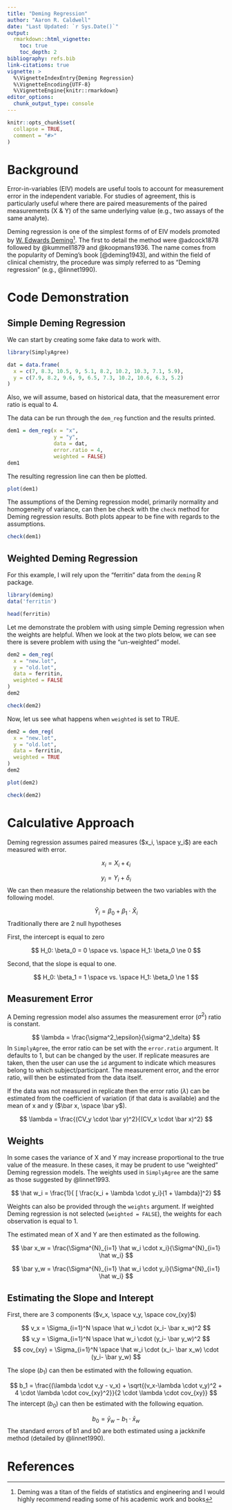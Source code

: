 ```yaml
---
title: "Deming Regression"
author: "Aaron R. Caldwell"
date: "Last Updated: `r Sys.Date()`"
output: 
  rmarkdown::html_vignette:
    toc: true
    toc_depth: 2
bibliography: refs.bib
link-citations: true
vignette: >
  %\VignetteIndexEntry{Deming Regression}
  %\VignetteEncoding{UTF-8}
  %\VignetteEngine{knitr::rmarkdown}
editor_options: 
  chunk_output_type: console
---
```



```r
knitr::opts_chunk$set(
  collapse = TRUE,
  comment = "#>"
)
```

# Background

Error-in-variables (EIV) models are useful tools to account for measurement error in the independent variable. For studies of agreement, this is particularly useful where there are paired measurements of the paired measurements (X & Y) of the same underlying value (e.g., two assays of the same analyte).

Deming regression is one of the simplest forms of of EIV models promoted by [W. Edwards Deming](https://en.wikipedia.org/wiki/W._Edwards_Deming)^[Deming was a titan of the fields of statistics and engineering and I would highly recommend reading some of his academic work and books]. The first to detail the method were @adcock1878 followed by @kummell1879 and @koopmans1936. The name comes from the popularity of Deming's book [@deming1943], and within the field of clinical chemistry, the procedure was simply referred to as "Deming regression" (e.g., @linnet1990). 


# Code Demonstration

## Simple Deming Regression

We can start by creating some fake data to work with.

```r
library(SimplyAgree)

dat = data.frame(
  x = c(7, 8.3, 10.5, 9, 5.1, 8.2, 10.2, 10.3, 7.1, 5.9),
  y = c(7.9, 8.2, 9.6, 9, 6.5, 7.3, 10.2, 10.6, 6.3, 5.2)
)

```

Also, we will assume, based on historical data, that the measurement error ratio is equal to 4.

The data can be run through the `dem_reg` function and the results printed.

```r
dem1 = dem_reg(x = "x",
               y = "y",
               data = dat,
               error.ratio = 4,
               weighted = FALSE)
dem1
```

The resulting regression line can then be plotted.

```r
plot(dem1)
```

The assumptions of the Deming regression model, primarily normality and homogeneity of variance, can then be check with the `check` method for Deming regression results. Both plots appear to be fine with regards to the assumptions.

```r
check(dem1)
```


## Weighted Deming Regression

For this example, I will rely upon the "ferritin" data from the `deming` R package.

```r
library(deming)
data('ferritin')

head(ferritin)
```

Let me demonstrate the problem with using simple Deming regression when the weights are helpful. When we look at the two plots below, we can see there is severe problem with using the "un-weighted" model.

```r
dem2 = dem_reg(
  x = "new.lot",
  y = "old.lot",
  data = ferritin,
  weighted = FALSE
)
dem2

check(dem2)
```

Now, let us see what happens when `weighted` is set to TRUE.

```r
dem2 = dem_reg(
  x = "new.lot",
  y = "old.lot",
  data = ferritin,
  weighted = TRUE
)
dem2

plot(dem2)

check(dem2)
```

# Calculative Approach

Deming regression assumes paired measures ($x_i, \space  y_i$) are each measured with error.

$$
x_i = X_i + \epsilon_i
$$

$$
y_i = Y_i + \delta_i
$$
We can then measure the relationship between the two variables with the following model.

$$
\hat Y_i = \beta_0 + \beta_1 \cdot \hat X_i
$$
Traditionally there are 2 null hypotheses

First, the intercept is equal to zero

$$
H_0: \beta_0 = 0 \space vs. \space H_1: \beta_0 \ne 0
$$

Second, that the slope is equal to one.

$$
H_0: \beta_1 = 1 \space vs. \space H_1: \beta_0 \ne 1
$$

## Measurement Error

A Deming regression model also assumes the measurement error ($\sigma^2$) ratio is constant.

$$
\lambda = \frac{\sigma^2_\epsilon}{\sigma^2_\delta} 
$$
In `SimplyAgree`, the error ratio can be set with the `error.ratio` argument. It defaults to 1, but can be changed by the user. If replicate measures are taken, then the user can use the `id` argument to indicate which measures belong to which subject/participant. The measurement error, and the error ratio, will then be estimated from the data itself.

If the data was not measured in replicate then the error ratio ($\lambda$) can be estimated from the coefficient of variation (if that data is available) and the mean of x and y ($\bar x, \space \bar y$).

$$
\lambda = \frac{(CV_y \cdot \bar y)^2}{(CV_x \cdot \bar x)^2}
$$

## Weights

In some cases the variance of X and Y may increase proportional to the true value of the measure. In these cases, it may be prudent to use "weighted" Deming regression models. The weights used in `SimplyAgree` are the same as those suggested by @linnet1993.

$$
\hat w_i = \frac{1}{ [ \frac{x_i + \lambda \cdot y_i}{1 + \lambda}]^2}
$$

Weights can also be provided through the `weights` argument. If weighted Deming regression is not selected (`weighted = FALSE`), the weights for each observation is equal to 1.

The estimated mean of X and Y are then estimated as the following.

$$
\bar x_w =  \frac{\Sigma^{N}_{i=1} \hat w_i \cdot x_i}{\Sigma^{N}_{i=1} \hat w_i}
$$

$$
\bar y_w =  \frac{\Sigma^{N}_{i=1} \hat w_i \cdot y_i}{\Sigma^{N}_{i=1} \hat w_i}
$$

## Estimating the Slope and Interept

First, there are 3 components ($v_x, \space v_y, \space cov_{xy}$)

$$
v_x = \Sigma_{i=1}^N \space \hat w_i \cdot (x_i- \bar x_w)^2
$$
$$
v_y = \Sigma_{i=1}^N \space \hat w_i \cdot (y_i- \bar y_w)^2
$$
$$
cov_{xy} = \Sigma_{i=1}^N \space \hat w_i \cdot  (x_i- \bar x_w) \cdot (y_i- \bar y_w)
$$

The slope ($b_1$) can then be estimated with the following equation.

$$
b_1 = \frac{(\lambda \cdot v_y - v_x) + \sqrt{(v_x-\lambda \cdot v_y)^2 + 4 \cdot \lambda \cdot cov_{xy}^2}}{2 \cdot \lambda \cdot cov_{xy}}
$$
The intercept ($b_0$) can then be estimated with the following equation.

$$
b_0 = \bar y_w - b_1 \cdot \bar x_w
$$
The standard errors of b1 and b0 are both estimated using a jackknife method (detailed by @linnet1990).


# References
